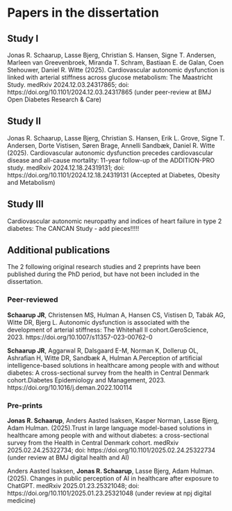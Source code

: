 # Papers in the dissertation {#sec-linked-papers .unnumbered}

## Study I

Jonas R. Schaarup, Lasse Bjerg, Christian S. Hansen, Signe T. Andersen, Marleen van Greevenbroek, Miranda T. Schram, Bastiaan E. de Galan, Coen Stehouwer, Daniel R. Witte (2025). Cardiovascular autonomic dysfunction is linked with arterial stiffness across glucose metabolism: The Maastricht Study. medRxiv 2024.12.03.24317865; doi: https://doi.org/10.1101/2024.12.03.24317865 (under peer-review at BMJ Open Diabetes Research & Care)

## Study II

Jonas R. Schaarup, Lasse Bjerg, Christian S. Hansen, Erik L. Grove, Signe T. Andersen, Dorte Vistisen, Søren Brage, Annelli Sandbæk, Daniel R. Witte (2025). Cardiovascular autonomic dysfunction precedes cardiovascular disease and all-cause mortality: 11-year follow-up of the ADDITION-PRO study. medRxiv 2024.12.18.24319131; doi: https://doi.org/10.1101/2024.12.18.24319131 (Accepted at Diabetes, Obesity and Metabolism)

## Study III

Cardiovascular autonomic neuropathy and indices of heart failure in type 2 diabetes: The CANCAN Study - add pieces!!!!!

\newpage

## Additional publications

The 2 following original research studies and 2 preprints have been published during the PhD period, but have not been included in the dissertation.

### Peer-reviewed

**Schaarup JR**, Christensen MS, Hulman A, Hansen CS, Vistisen D, Tabák AG, Witte DR, Bjerg L. Autonomic dysfunction is associated with the development of arterial stiffness: The Whitehall II cohort.GeroScience, 2023. https://doi.org/10.1007/s11357-023-00762-0

**Schaarup JR**, Aggarwal R, Dalsgaard E-M, Norman K, Dollerup OL, Ashrafian H, Witte DR, Sandbæk A, Hulman A.Perception of artificial intelligence-based solutions in healthcare among people with and without diabetes: A cross-sectional survey from the health in Central Denmark cohort.Diabetes Epidemiology and Management, 2023. https://doi.org/10.1016/j.deman.2022.100114

### Pre-prints

**Jonas R. Schaarup**, Anders Aasted Isaksen, Kasper Norman, Lasse Bjerg, Adam Hulman. (2025).Trust in large language model-based solutions in healthcare among people with and without diabetes: a cross-sectional survey from the Health in Central Denmark cohort. medRxiv 2025.02.24.25322734; doi: https://doi.org/10.1101/2025.02.24.25322734 (under review at BMJ digital health and AI)

Anders Aasted Isaksen, **Jonas R. Schaarup**, Lasse Bjerg, Adam Hulman. (2025). Changes in public perception of AI in healthcare after exposure to ChatGPT. medRxiv 2025.01.23.25321048; doi: https://doi.org/10.1101/2025.01.23.25321048 (under review at npj digital medicine)


```{=tex}
\newpage

{\let\clearpage\relax \tableofcontents} 

\listoffigures

\listoftables
```
